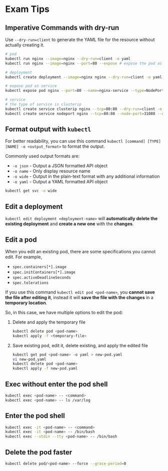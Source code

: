 # Exam Tips

## Imperative Commands with dry-run

Use `--dry-run=client` to generate the YAML file for the resource without actually creating it.

```bash
# pod
kubectl run nginx --image=nginx --dry-run=client -o yaml
kubectl run nginx --image=nginx --port=80 --expose # expose the pod as a service

# deployment
kubectl create deployment --image=nginx nginx --dry-run=client -o yaml > sample-deployment.yaml

# expose pod as service
kubectl expose pod nginx --port=80 --name=nginx-service --type=NodePort --dry-run=client -o yaml

# service
# the type of service is clusterip
kubectl create service clusterip nginx --tcp=80:80 --dry-run=client -o yaml
kubectl create service nodeport nginx --tcp=80:80 --node-port=31080 --dry-run=client -o yaml
```

## Format output with `kubectl`

For better readability, you can use this command `kubectl [command] [TYPE] [NAME] -o <output_format>` to format the output.

Commonly used output formats are:
- `-o json` - Output a JSON formatted API object
- `-o name` - Only display resource name
- `-o wide` - Output in the plain-text format with any additional information
- `-o yaml` - Output a YAML formatted API object

```bash
kubectl get svc -o wide
```

## Edit a deployment

`kubectl edit deployment <deployment-name>` will **automatically delete the existing deployment** and **create a new one** with the **changes**.

## Edit a pod

When you edit an existing pod, there are some specifications you cannot edit. For example,
- `spec.containers[*].image`
- `spec.initContainers[*].image`
- `spec.activeDeadlineSeconds`
- `spec.tolerations`

If you use this command `kubectl edit pod <pod-name>`, you **cannot save the file after editing it**, instead it will **save the file with the changes** in a **temporary location**.

So, in this case, we have multiple options to edit the pod:

1. Delete and apply the temporary file
    ```bash
    kubectl delete pod <pod-name>
    kubectl apply -f <temporary-file>
    ```

2. Save existing pod, edit it, delete existing, and apply the edited file
    ```bash
    kubectl get pod <pod-name> -o yaml > new-pod.yaml
    vi new-pod.yaml
    kubectl delete pod <pod-name>
    kubectl apply -f new-pod.yaml
    ```

## Exec without enter the pod shell

```bash
kubectl exec <pod-name> -- <command>
kubectl exec <pod-name> -- ls /var/log
```

## Enter the pod shell

```bash
kubectl exec -it <pod-name> -- <command>
kubectl exec -it <pod-name> -- /bin/bash
kubectl exec --stdin --tty <pod-name> -- /bin/bash
```

## Delete the pod faster

```bash
kubectl delete pod/<pod-name> --force --grace-period=0
```
